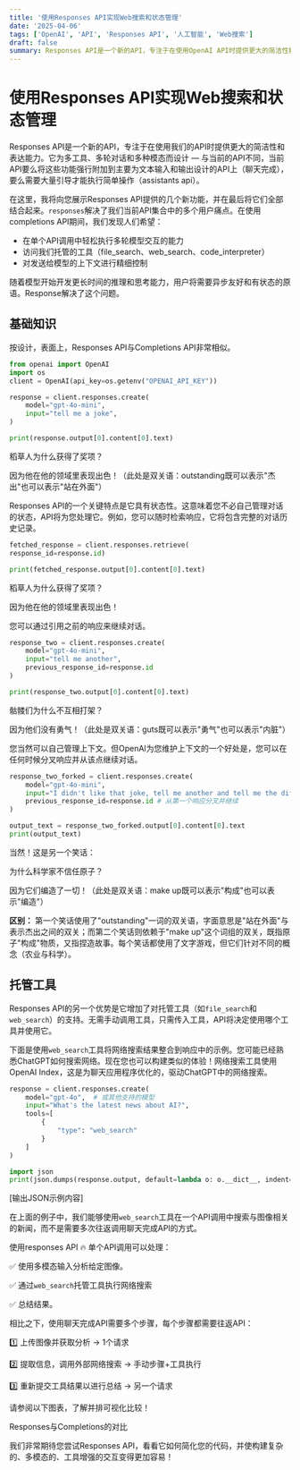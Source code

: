 ```yaml
---
title: '使用Responses API实现Web搜索和状态管理'
date: '2025-04-06'
tags: ['OpenAI', 'API', 'Responses API', '人工智能', 'Web搜索']
draft: false
summary: Responses API是一个新的API，专注于在使用OpenAI API时提供更大的简洁性和表达能力。它为多工具、多轮对话和多种模态而设计。
---
```


# 使用Responses API实现Web搜索和状态管理

Responses API是一个新的API，专注于在使用我们的API时提供更大的简洁性和表达能力。它为多工具、多轮对话和多种模态而设计 — 与当前的API不同，当前API要么将这些功能强行附加到主要为文本输入和输出设计的API上（聊天完成），要么需要大量引导才能执行简单操作（assistants api）。

在这里，我将向您展示Responses API提供的几个新功能，并在最后将它们全部结合起来。`responses`解决了我们当前API集合中的多个用户痛点。在使用completions API期间，我们发现人们希望：

* 在单个API调用中轻松执行多轮模型交互的能力
* 访问我们托管的工具（file_search、web_search、code_interpreter）
* 对发送给模型的上下文进行精细控制

随着模型开始开发更长时间的推理和思考能力，用户将需要异步友好和有状态的原语。Response解决了这个问题。

## 基础知识

按设计，表面上，Responses API与Completions API非常相似。

```python
from openai import OpenAI
import os
client = OpenAI(api_key=os.getenv("OPENAI_API_KEY"))
```

```python
response = client.responses.create(
    model="gpt-4o-mini",
    input="tell me a joke",
)
```

```python
print(response.output[0].content[0].text)
```

稻草人为什么获得了奖项？

因为他在他的领域里表现出色！（此处是双关语：outstanding既可以表示"杰出"也可以表示"站在外面"）

Responses API的一个关键特点是它具有状态性。这意味着您不必自己管理对话的状态，API将为您处理它。例如，您可以随时检索响应，它将包含完整的对话历史记录。

```python
fetched_response = client.responses.retrieve(
response_id=response.id)

print(fetched_response.output[0].content[0].text)
```

稻草人为什么获得了奖项？

因为他在他的领域里表现出色！

您可以通过引用之前的响应来继续对话。

```python
response_two = client.responses.create(
    model="gpt-4o-mini",
    input="tell me another",
    previous_response_id=response.id
)
```

```python
print(response_two.output[0].content[0].text)
```

骷髅们为什么不互相打架？

因为他们没有勇气！（此处是双关语：guts既可以表示"勇气"也可以表示"内脏"）

您当然可以自己管理上下文。但OpenAI为您维护上下文的一个好处是，您可以在任何时候分叉响应并从该点继续对话。

```python
response_two_forked = client.responses.create(
    model="gpt-4o-mini",
    input="I didn't like that joke, tell me another and tell me the difference between the two jokes",
    previous_response_id=response.id # 从第一个响应分叉并继续
)

output_text = response_two_forked.output[0].content[0].text
print(output_text)
```

当然！这是另一个笑话：

为什么科学家不信任原子？

因为它们编造了一切！（此处是双关语：make up既可以表示"构成"也可以表示"编造"）

**区别：** 第一个笑话使用了"outstanding"一词的双关语，字面意思是"站在外面"与表示杰出之间的双关；而第二个笑话则依赖于"make up"这个词组的双关，既指原子"构成"物质，又指捏造故事。每个笑话都使用了文字游戏，但它们针对不同的概念（农业与科学）。

## 托管工具

Responses API的另一个优势是它增加了对托管工具（如`file_search`和`web_search`）的支持。无需手动调用工具，只需传入工具，API将决定使用哪个工具并使用它。

下面是使用`web_search`工具将网络搜索结果整合到响应中的示例。您可能已经熟悉ChatGPT如何搜索网络。现在您也可以构建类似的体验！网络搜索工具使用OpenAI Index，这是为聊天应用程序优化的，驱动ChatGPT中的网络搜索。

```python
response = client.responses.create(
    model="gpt-4o",  # 或其他支持的模型
    input="What's the latest news about AI?",
    tools=[
        {
            "type": "web_search"
        }
    ]
)
```

```python
import json
print(json.dumps(response.output, default=lambda o: o.__dict__, indent=2))
```

[输出JSON示例内容]

在上面的例子中，我们能够使用`web_search`工具在一个API调用中搜索与图像相关的新闻，而不是需要多次往返调用聊天完成API的方式。

使用responses API 🔥 单个API调用可以处理：

✅ 使用多模态输入分析给定图像。

✅ 通过`web_search`托管工具执行网络搜索

✅ 总结结果。

相比之下，使用聊天完成API需要多个步骤，每个步骤都需要往返API：

1️⃣ 上传图像并获取分析 → 1个请求

2️⃣ 提取信息，调用外部网络搜索 → 手动步骤+工具执行

3️⃣ 重新提交工具结果以进行总结 → 另一个请求

请参阅以下图表，了解并排可视化比较！

Responses与Completions的对比

我们非常期待您尝试Responses API，看看它如何简化您的代码，并使构建复杂的、多模态的、工具增强的交互变得更加容易！ 